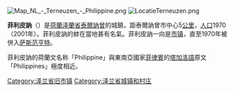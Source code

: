 [[File:Map_NL_-_Terneuzen_-_Philippine.png|thumb]]
[[File:LocatieTerneuzen.png|thumb]]

'''菲利皮訥'''（{{lang-nl|Philippine}}）是[[荷蘭|荷蘭]][[泽蘭省|泽蘭省]][[泰爾訥曾|泰爾訥曾]]的城鎮，距泰爾訥曾市中心5[[公里|公里]]，[[人口|人口]]1970（2001年）。菲利皮訥的蚌在當地甚有名氣。菲利皮訥一向是[[市镇_(荷兰)|市镇]]，直至1970年被併入[[萨斯范亨特|萨斯范亨特]]。

菲利皮訥的荷蘭文名称「Philippine」與東南亞國家[[菲律賓|菲律賓]]的[[塔加洛語|塔加洛語]]原文「Philippines」極度相近。

{{荷蘭地理小作品}}
{{DEFAULTSORT:Philippine}}
{{coord|51|17|N|3|46|E|display=title}}

[[Category:泽兰省旧市镇|Category:泽兰省旧市镇]]
[[Category:泽兰省城镇和村庄|Category:泽兰省城镇和村庄]]